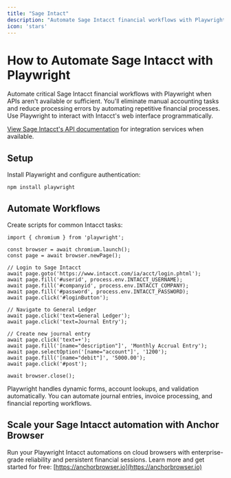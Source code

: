 ```yaml
---
title: "Sage Intact"
description: "Automate Sage Intacct financial workflows with Playwright when APIs aren't available."
icon: 'stars'
---
```


# How to Automate Sage Intacct with Playwright

Automate critical Sage Intacct financial workflows with Playwright when APIs aren't available or sufficient. You'll eliminate manual accounting tasks and reduce processing errors by automating repetitive financial processes. Use Playwright to interact with Intacct's web interface programmatically.


[View Sage Intacct's API documentation](https://developer.intacct.com/api/) for integration services when available.

## Setup

Install Playwright and configure authentication:

```
npm install playwright
```

## Automate Workflows

Create scripts for common Intacct tasks:

```
import { chromium } from 'playwright';

const browser = await chromium.launch();
const page = await browser.newPage();

// Login to Sage Intacct
await page.goto('https://www.intacct.com/ia/acct/login.phtml');
await page.fill('#userid', process.env.INTACCT_USERNAME);
await page.fill('#companyid', process.env.INTACCT_COMPANY);
await page.fill('#password', process.env.INTACCT_PASSWORD);
await page.click('#loginButton');

// Navigate to General Ledger
await page.click('text=General Ledger');
await page.click('text=Journal Entry');

// Create new journal entry
await page.click('text=+');
await page.fill('[name="description"]', 'Monthly Accrual Entry');
await page.selectOption('[name="account"]', '1200');
await page.fill('[name="debit"]', '5000.00');
await page.click('#post');

await browser.close();
```

Playwright handles dynamic forms, account lookups, and validation automatically. You can automate journal entries, invoice processing, and financial reporting workflows.


## Scale your Sage Intacct automation with Anchor Browser

Run your Playwright Intacct automations on cloud browsers with enterprise-grade reliability and persistent financial sessions. Learn more and get started for free: [https://anchorbrowser.io](https://anchorbrowser.io)

